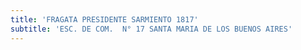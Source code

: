 ```yaml
---
title: 'FRAGATA PRESIDENTE SARMIENTO 1817'
subtitle: 'ESC. DE COM.  N° 17 SANTA MARIA DE LOS BUENOS AIRES'
---
```


#
